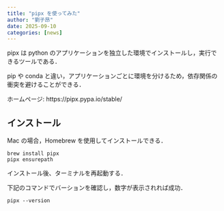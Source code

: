```yaml
---
title: "pipx を使ってみた"
author: "劉子昂"
date: 2025-09-10
categories: [news]
---
```


pipx は python のアプリケーションを独立した環境でインストールし，実行できるツールである．

pip や conda と違い，アプリケーションごとに環境を分けるため，依存関係の衝突を避けることができる．

ホームページ: https://pipx.pypa.io/stable/

## インストール

Mac の場合，Homebrew を使用してインストールできる．

```
brew install pipx
pipx ensurepath
```

インストール後、ターミナルを再起動する．

下記のコマンドでバーションを確認し，数字が表示されれば成功．

```
pipx --version
```

